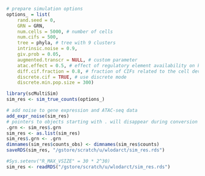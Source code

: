```r
# prepare simulation options
options_ = list(
    rand.seed = 0,
    GRN = GRN,
    num.cells = 5000, # number of cells
    num.cifs = 500,
    tree = phyla, # tree with 9 clusters
    intrinsic.noise = 0.9,
    giv.prob = 0.05,
    augmented.transcr = NULL, # custom parameter
    atac.effect = 0.5, # effect of regulatory element availability on k_on parameter
    diff.cif.fraction = 0.8, # fraction of CIFs related to the cell development 
    discrete.cif = TRUE, # use discrete mode
    discrete.min.pop.size = 300)
```

```r
library(scMultiSim)
sim_res <- sim_true_counts(options_)

# add noise to gene expression and ATAC-seq data
add_expr_noise(sim_res)
# pointers to objects starting with . will disappear during conversion from environment to list
.grn <- sim_res$.grn
sim_res <- as.list(sim_res)
sim_res$.grn <- .grn 
dimnames(sim_res$counts_obs) <- dimnames(sim_res$counts)
saveRDS(sim_res, "/gstore/scratch/u/wlodarct/sim_res.rds")
```
```r
#Sys.setenv("R_MAX_VSIZE" = 30 * 2^30)
sim_res <- readRDS("/gstore/scratch/u/wlodarct/sim_res.rds")
```

